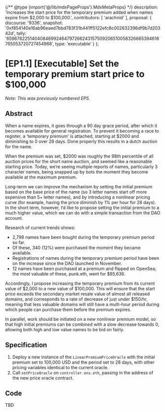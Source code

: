 {/** @type {import('@/lib/mdxPageProps').MdxMetaProps} */}
    description: 'Increases the start price for the temporary premium added when names expire from $2,000 to $100,000.',
    contributors: [
        'arachnid'
    ],
    proposal: {
        discourse: '9336',
        snapshot: '0xf854140e16ab96eaed7bbd783f31b441ff5122efc8c002632396df9b7d20342d',
        tally: '65967822514040846992464797266243157509206510058326665394616765053720727454968',
        type: 'executable'
    }
};

# [EP1.1] [Executable] Set the temporary premium start price to $100,000

_Note: This was previously numbered EP5._

## Abstract

When a name expires, it goes through a 90 day grace period, after which it becomes available for general registration. To prevent it becoming a race to register, a ‘temporary premium’ is attached, starting at $2000 and diminishing to 0 over 28 days. Done properly this results in a dutch auction for the name.

When the premium was set, $2000 was roughly the 98th percentile of all auction prices for the short name auction, and seemed like a reasonable starting price. Today, we’re seeing multiple reports of names, particularly 3 character names, being snapped up by bots the moment they become available at the maximum premium.

Long-term we can improve the mechanism by setting the initial premium based on the base price of the name (so 3 letter names start off more expensive than 5+ letter names), and by introducing a nonlinear pricing curve (for example, having the price diminish by 1% per hour for 28 days). In the short term, however, I’d like to propose setting the initial premium to a much higher value, which we can do with a simple transaction from the DAO account.

Research of current trends shows:

-   2,798 names have been bought during the temporary premium period so far.
-   Of these, 340 (12%) were purchased the moment they became available.
-   Registrations of names during the temporary premium period have been on the increase since the DAO launched in November.
-   12 names have been purchased at a premium and flipped on OpenSea; the most valuable of these, punk.eth, went for $85,636.

Accordingly, I propose increasing the temporary premium from its current value of $2,000 to a new value of $100,000. This will ensure that the start price exceeds the secondary market resale value of almost all released domains, and corresponds to a rate of decrease of just under $150/hr, meaning that less valuable domains will still have a multi-hour period during which people can purchase them before the premium expires.

In parallel, work should be initiated on a new nonlinear premium model, so that high initial premiums can be combined with a slow decrease towards 0, allowing both high and low value names to be bid on fairly.

## Specification <a href="#specification-3" id="specification-3"></a>

1. Deploy a new instance of the `LinearPremiumPriceOracle` with the initial premium set to 100,000 USD and the period set to 28 days, with other pricing variables identical to the current oracle.
2. Call `setPriceOracle` on `controller.ens.eth`, passing in the address of the new price oracle contract.

## Code <a href="#code-4" id="code-4"></a>

TBD
